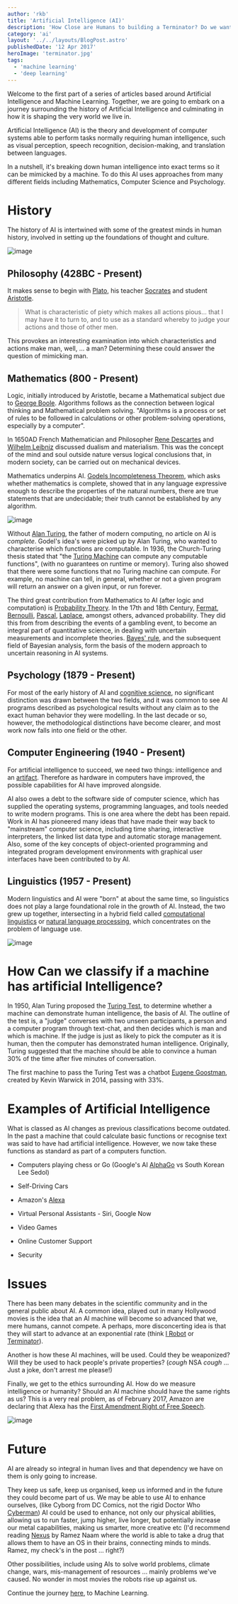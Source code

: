 ```yaml
---
author: 'rkb'
title: 'Artificial Intelligence (AI)'
description: 'How Close are Humans to building a Terminator? Do we want to?'
category: 'ai'
layout: '../../layouts/BlogPost.astro'
publishedDate: '12 Apr 2017'
heroImage: 'terminator.jpg'
tags:
  - 'machine learning'
  - 'deep learning'
---
```



Welcome to the first part of a series of articles based around
Artificial Intelligence and Machine Learning. Together, we are going to
embark on a journey surrounding the history of Artificial Intelligence
and culminating in how it is shaping the very world we live in.

Artificial Intelligence (AI) is the theory and development of computer
systems able to perform tasks normally requiring human intelligence,
such as visual perception, speech recognition, decision-making, and
translation between languages.

In a nutshell, it's breaking down human intelligence into exact terms so
it can be mimicked by a machine. To do this AI uses approaches from many
different fields including Mathematics, Computer Science and Psychology.

# History

The history of AI is intertwined with some of the greatest minds in
human history, involved in setting up the foundations of thought and
culture.

<Image alt='image' src={plato} />

## Philosophy (428BC - Present)

It makes sense to begin with [Plato](http://www.iep.utm.edu/plato/), his
teacher [Socrates](http://www.iep.utm.edu/socrates/) and student
[Aristotle](http://www.iep.utm.edu/aristotl/).

> What is characteristic of piety which makes all actions pious... that
> I may have it to turn to, and to use as a standard whereby to judge
> your actions and those of other men.

This provokes an interesting examination into which characteristics and
actions make man, well, ... a man? Determining these could answer the
question of mimicking man.

## Mathematics (800 - Present)

Logic, initially introduced by Aristotle, became a Mathematical subject
due to [George
Boole](https://www.britannica.com/biography/George-Boole). Algorithms
follows as the connection between logical thinking and Mathematical
problem solving. \"Algorithms is a process or set of rules to be
followed in calculations or other problem-solving operations, especially
by a computer\".

In 1650AD French Mathematician and Philosopher [Rene
Descartes](http://www.iep.utm.edu/descarte/) and [Wilhelm
Leibniz](https://www.britannica.com/biography/Gottfried-Wilhelm-Leibniz)
discussed dualism and materialism. This was the concept of the mind and
soul outside nature versus logical conclusions that, in modern society,
can be carried out on mechanical devices.

Mathematics underpins AI. [Godels Incompleteness
Theorem](http://math.stackexchange.com/questions/453503/can-someone-explain-g%C3%B6dels-incompleteness-theorems-in-layman-terms),
which asks whether mathematics is complete, showed that in any language
expressive enough to describe the properties of the natural numbers,
there are true statements that are undecidable; their truth cannot be
established by any algorithm.

<Image alt='image' src={turingMachine} />

Without [Alan Turing](https://en.wikipedia.org/wiki/Alan_Turing), the
father of modern computing, no article on AI is _complete_. Godel's
idea's were picked up by Alan Turing, who wanted to characterise which
functions are computable. In 1936, the Church-Turing thesis stated that
\"the [Turing Machine](http://mathworld.wolfram.com/TuringMachine.html)
can compute any computable functions\", (with no guarantees on runtime
or memory). Turing also showed that there were some functions that no
Turing machine can compute. For example, no machine can tell, in
general, whether or not a given program will return an answer on a given
input, or run forever.

The third great contribution from Mathematics to AI (after logic and
computation) is [Probability
Theory](https://en.wikipedia.org/wiki/Probability_theory). In the 17th
and 18th Century,
[Fermat](https://www.britannica.com/biography/Pierre-de-Fermat),
[Bernoulli](https://www.britannica.com/biography/Jakob-Bernoulli),
[Pascal](https://www.britannica.com/biography/Blaise-Pascal),
[Laplace](https://www.britannica.com/biography/Pierre-Simon-marquis-de-Laplace),
amongst others, advanced probability. They did this from from describing
the events of a gambling event, to become an integral part of
quantitative science, in dealing with uncertain measurements and
incomplete theories. [Bayes\'
rule](https://www.khanacademy.org/math/ap-statistics/probability-ap/stats-conditional-probability/v/bayes-theorem-visualized),
and the subsequent field of Bayesian analysis, form the basis of the
modern approach to uncertain reasoning in AI systems.

## Psychology (1879 - Present)

For most of the early history of AI and [cognitive
science](https://en.wikipedia.org/wiki/Cognitive_science), no
significant distinction was drawn between the two fields, and it was
common to see AI programs described as psychological results without any
claim as to the exact human behavior they were modelling. In the last
decade or so, however, the methodological distinctions have become
clearer, and most work now falls into one field or the other.

## Computer Engineering (1940 - Present)

For artificial intelligence to succeed, we need two things: intelligence
and an
[artifact](http://softwareengineering.stackexchange.com/questions/106473/what-does-artifact-mean).
Therefore as hardware in computers have improved, the possible
capabilities for AI have improved alongside.

AI also owes a debt to the software side of computer science, which has
supplied the operating systems, programming languages, and tools needed
to write modern programs. This is one area where the debt has been
repaid. Work in AI has pioneered many ideas that have made their way
back to \"mainstream\" computer science, including time sharing,
interactive interpreters, the linked list data type and automatic
storage management. Also, some of the key concepts of object-oriented
programming and integrated program development environments with
graphical user interfaces have been contributed to by AI.

## Linguistics (1957 - Present)

Modern linguistics and AI were \"born\" at about the same time, so
linguistics does not play a large foundational role in the growth of AI.
Instead, the two grew up together, intersecting in a hybrid field called
[computational
linguistics](https://en.wikipedia.org/wiki/Computational_linguistics) or
[natural language
processing](https://en.wikipedia.org/wiki/Natural_language_processing),
which concentrates on the problem of language use.

<Image alt='image' src={alanTuring} />

# How Can we classify if a machine has artificial Intelligence?

In 1950, Alan Turing proposed the [Turing Test](http://psych.utoronto.ca/users/reingold/courses/ai/turing.html),
to determine whether a machine can demonstrate human intelligence, the
basis of AI. The outline of the test is, a \"judge\" converses with two
unseen participants, a person and a computer program through text-chat,
and then decides which is man and which is machine. If the judge is just
as likely to pick the computer as it is human, then the computer has
demonstrated human intelligence. Originally, Turing suggested that the
machine should be able to convince a human 30% of the time after five
minutes of conversation.

The first machine to pass the Turing Test was a chatbot [Eugene Goostman](https://en.wikipedia.org/wiki/Eugene_Goostman), created by
Kevin Warwick in 2014, passing with 33%.

# Examples of Artificial Intelligence

What is classed as AI changes as previous classifications become
outdated. In the past a machine that could calculate basic functions or
recognise text was said to have had artificial intelligence. However, we
now take these functions as standard as part of a computers function.

- Computers playing chess or Go (Google's AI
  [AlphaGo](https://deepmind.com/research/alphago/) vs South Korean
  Lee Sedol)

- Self-Driving Cars

- Amazon's [Alexa](https://en.wikipedia.org/wiki/Amazon_Alexa)

- Virtual Personal Assistants - Siri, Google Now

- Video Games

- Online Customer Support

- Security

# Issues

There has been many debates in the scientific community and in the
general public about AI. A common idea, played out in many Hollywood
movies is the idea that an AI machine will become so advanced that we,
mere humans, cannot compete. A perhaps, more disconcerting idea is that
they will start to advance at an exponential rate (think [I Robot](https://www.youtube.com/watch?v=rL6RRIOZyCM) or
[Terminator](https://www.youtube.com/watch?v=k64P4l2Wmeg)).

Another is how these AI machines, will be used. Could they be
weaponized? Will they be used to hack people's private properties?
(_cough_ NSA _cough_ ... Just a joke, don't arrest me please!)

Finally, we get to the ethics surrounding AI. How do we measure
intelligence or humanity? Should an AI machine should have the same
rights as us? This is a very real problem, as of February 2017, Amazon
are declaring that Alexa has the [First Amendment Right of Free Speech](http://fortune.com/2017/02/23/amazon-free-speech-alexa-murder/).

<Image alt='image' src={cyborg} />

# Future

AI are already so integral in human lives and that dependency we have on
them is only going to increase.

They keep us safe, keep us organised, keep us informed and in the future
they could become part of us. We may be able to use AI to enhance
ourselves, (like Cyborg from DC Comics, not the rigid Doctor Who
[Cyberman](https://en.wikipedia.org/wiki/Cyberman)) AI could be used to
enhance, not only our physical abilities, allowing us to run faster,
jump higher, live longer, but potentially increase our metal
capabilities, making us smarter, more creative etc (I'd recommend
reading [Nexus](https://en.wikipedia.org/wiki/The_Nexus_Trilogy) by
Ramez Naam where the world is able to take a drug that allows them to
have an OS in their brains, connecting minds to minds. Ramez, my check's
in the post ... right?)

Other possibilities, include using AIs to solve world problems, climate
change, wars, mis-management of resources ... mainly problems we've
caused. No wonder in most movies the robots rise up against us.

Continue the journey
[here](https://juxt.pro/blog/posts/machine-learning.html), to Machine
Learning.
